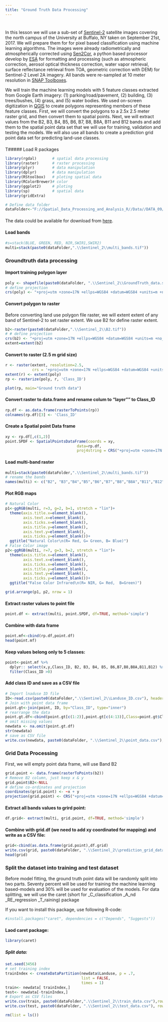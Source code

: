 ```yaml
---
title: "Ground Truth Data Processing"
---
```


<div style="margin-bottom:40px;">
</div>


In this lesson we will use a sub-set of [Sentinel-2](https://www.esa.int/Our_Activities/Observing_the_Earth/Copernicus/Sentinel-2) satellite images covering  the north campus of the University at Buffalo, NY taken on September 21st, 2017.  We will prepare them for for pixel based classification  using machine learning algorithms. The images were already radiometrically and atmospherically corrected using [Sen2Cor](https://www.esa.int/Our_Activities/Observing_the_Earth/Copernicus/Sentinel-2), a python based processor develop by [ESA](http://www.esa.int/ESA) for formatting and processing (such as atmospheric correction, aerosol optical thickness correction, water vapor retrieval, surface reflectance retrieval from TOA, geometric correction with DEM) for Sentinel-2 Level 2A imagery. All bands were re-sampled at 10 meter resolution in [SNAP Toolboxes](http://step.esa.int/main/download/).

We will train the machine learning models with 5 feature classes extracted from Google Earth imagery: (1) parking/road/pavement, (2) building, (3) trees/bushes, (4) grass, and (5) water bodies. We used on-screen digitization in [QGIS](https://www.qgis.org/en/site/) to create polygons representing members of these feature classes.
First, we will convert the polygons to a 2.5x 2.5 meter raster grid, and then convert them to spatial points. Next, we will extract values from the B2, B3, B4, B5, B6, B7, B8, B8A, B11 and B12 bands and add them to the spatial point data set that we will use for training, validation and testing the models. We will also use all bands to create a prediction grid point data set for predicting land-use classes. 

<div style="margin-bottom:20px;">
</div>

T##### Load R packages 

```r
library(rgdal)       # spatial data processing
library(raster)      # raster processing
library(plyr)        # data manipulation 
library(dplyr)       # data manipulation 
library(RStoolbox)   # ploting spatial data 
library(RColorBrewer)# color
library(ggplot2)     # ploting
library(sp)          # spatial data
library(gridExtra)
```


```r
# Define data folder
dataFolder<-"F://Spatial_Data_Processing_and_Analysis_R//Data//DATA_09//"
```


<div style="margin-bottom:20px;">
</div>

The data could be available for download from [here](https://www.dropbox.com/s/ybh1kr487wrhl8i/DATA_09.7z?dl=0).

<div style="margin-bottom:20px;">
</div>

#### Load bands

```r
#s=stack(BLUE, GREEN, RED, NIR,SWIR1,SWIR2)
multi=stack(paste0(dataFolder,".\\Sentinel_2\\multi_bands.tif"))
```


### Groundtruth data processing

#### Import training polygon layer 

```r
poly <- shapefile(paste0(dataFolder, ".\\Sentinel_2\\GroundTruth_data.shp"))  
# define projection
crs(poly) <- "+proj=utm +zone=17N +ellps=WGS84 +datum=WGS84 +units=m +no_defs" 
```

#### Convert polygon to raster

Before converting land use polygon file raster, we will extent extent of  any band of Sentinel-2 to set raster extent. We use B2 for define raster extent. 

```r
b2<-raster(paste0(dataFolder,".\\Sentinel_2\\B2.tif"))  
# # define projection
crs(b2) <- "+proj=utm +zone=17N +ellps=WGS84 +datum=WGS84 +units=m +no_defs" 
extent=extent(b2)
```

#### Convert to raster (2.5 m grid size)

```r
r <- raster(extent, resolution=2.5,
            crs = '+proj=utm +zone=17N +ellps=WGS84 +datum=WGS84 +units=m +no_defs ')
extent(r) <- extent(poly)
rp <- rasterize(poly, r, 'Class_ID')
```

```r
plot(rp, main="Ground truth data")
```

#### Convert raster to data.frame and rename colum to "layer"" to Class_ID

```r
rp.df <- as.data.frame(rasterToPoints(rp))
colnames(rp.df)[3] <- 'Class_ID'
```

#### Create a Spatial point Data frame

```r
xy <- rp.df[,c(1,2)]
point.SPDF <- SpatialPointsDataFrame(coords = xy,
                                data=rp.df,
                                proj4string = CRS("+proj=utm +zone=17N +ellps=WGS84 +datum=WGS84 +units=m +no_defs"))
```

#### Load multi-band raster

```r
multi=stack(paste0(dataFolder,".\\Sentinel_2\\multi_bands.tif"))
# rename the bands
names(multi) <- c("B2", "B3","B4","B5","B6","B7","B8","B8A","B11","B12")
```

#### Plot RGB maps

```r
# Natural Color
p1<-ggRGB(multi, r=3, g=2, b=1, stretch = "lin")+
  theme(axis.title.x=element_blank(),
        axis.text.x=element_blank(),
        axis.ticks.x=element_blank(),
        axis.title.y=element_blank(),
        axis.text.y=element_blank(),
        axis.ticks.y=element_blank())+
  ggtitle("Natural Color\n(R= Red, G= Green, B= Blue)")
# False Color image
p2<-ggRGB(multi, r=7, g=3, b=2, stretch = "lin")+
  theme(axis.title.x=element_blank(),
        axis.text.x=element_blank(),
        axis.ticks.x=element_blank(),
        axis.title.y=element_blank(),
        axis.text.y=element_blank(),
        axis.ticks.y=element_blank())+
  ggtitle("False Color Infrared\n(R= NIR, G= Red,  B=Green)")

grid.arrange(p1, p2, nrow = 1)
```


#### Extract raster values to point file

```r
point.df <- extract(multi, point.SPDF, df=TRUE, method='simple')
```

#### Combine with data frame

```r
point.mf<-cbind(rp.df,point.df)
head(point.mf)
```

#### Keep values belong only to 5 classes:

```r
point<-point.mf %>% 
  dplyr:: select(x,y,Class_ID, B2, B3, B4, B5, B6,B7,B8,B8A,B11,B12) %>% 
  filter(Class_ID >0) 
```

#### Add class ID and save as a CSV file

```r
# Import lnaduse ID file
ID<-read.csv(paste0(dataFolder,".\\Sentinel_2\\Landuse_ID.csv"), header=T)
# Join with point data frame
point.gt<-join(point, ID, by="Class_ID", type="inner")
# rearrange the data
point.gt.df<-cbind(point.gt[c(1:2)],point.gt[c(4:13)],Class=point.gt$Class,Landuse=point.gt$Landuse,Class_ID=point.gt$Class_ID)
# omit missing values
newdata <- na.omit(point.gt.df) 
str(newdata)
# save as CSV file
write.csv(newdata, paste0(dataFolder, ".\\Sentinel_2\\point_data.csv"), row.names=F)
```


### Grid Data Processing

First, we will empty point data frame, will use Band B2

```r
grid.point <- data.frame(rasterToPoints(b2))
# Remove B2 column, just keep x & y
grid.point$B2<-NULL
# define co-ordinates and projection
coordinates(grid.point) <- ~x + y
projection(grid.point) <- CRS("+proj=utm +zone=17N +ellps=WGS84 +datum=WGS84 +units=m +no_defs")
```


#### Extract all bands values to grird point:

```r
df.grid<- extract(multi, grid.point, df=TRUE, method='simple')
```

#### Combine with grid.df (we need to add xy coordinated for mapping) and write as a CSV file:

```r
grid<-cbind(as.data.frame(grid.point),df.grid)
write.csv(grid, paste0(dataFolder, ".\\Sentinel_2\\prediction_grid_data.csv"), row.names=F)
head(grid)
```


###  Split the dataset into training and test dataset 

Before model fitting, the ground truth point data will be randomly split into two parts.  Seventy percent  will be used for training the machine learning based-models and 30% will be used for evaluation of the models. For data splitting, we will use the caret (short for _C_classification _A_nd _RE_regression _T_raining) package


If you want to install this package, use following R-code:


```r
#install.packages("caret", dependencies = c("Depends", "Suggests"))
```

#### Laod caret package:

```r
library(caret) 
```

##### Split data:

```r
set.seed(3456)
# set training index
trainIndex <- createDataPartition(newdata$Landuse, p = .7, 
                                  list = FALSE, 
                                  times = 1)
train<- newdata[ trainIndex,]
test<- newdata[-trainIndex,]
# Export as CSV files
write.csv(train, paste0(dataFolder,".\\Sentinel_2\\train_data.csv"),row.names=F)
write.csv(test, paste0(dataFolder, ".\\Sentinel_2\\test_data.csv"), row.names=F)
```



```r
rm(list = ls())
```

